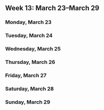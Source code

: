 Week 13: March 23–March 29
--------------------------

### Monday, March 23

<!-- Monday -->

### Tuesday, March 24

<!-- Tuesday -->

### Wednesday, March 25

<!-- Wednesday -->

### Thursday, March 26

<!-- Thursday -->

### Friday, March 27

<!-- Friday -->

### Saturday, March 28

<!-- Saturday -->

### Sunday, March 29

<!-- Sunday -->

